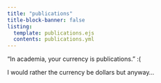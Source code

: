 ```yaml
---
title: "publications"
title-block-banner: false
listing:
  template: publications.ejs
  contents: publications.yml
---
```


"In academia, your currency is publications." :( 
    
I would rather the currency be dollars but anyway...